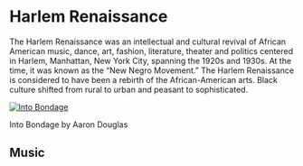# Harlem Renaissance

The Harlem Renaissance was an intellectual and cultural revival of African American music, dance, art, fashion, literature, theater and politics centered in Harlem, Manhattan, New York City, spanning the 1920s and 1930s. At the time, it was known as the "New Negro Movement." The Harlem Renaissance is considered to have been a rebirth of the African-American arts. Black culture shifted from rural to urban and peasant to sophisticated.

[![Into Bondage](https://s3.trueloveserver.com/arthum/into_bondage.jpg "Into Bondage")](https://s3.trueloveserver.com/arthum/into_bondage.jpg)

Into Bondage by Aaron Douglas

## Music
